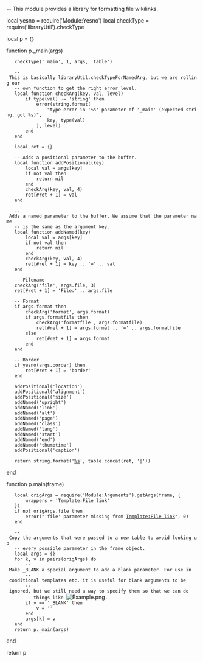 -- This module provides a library for formatting file wikilinks.

local yesno = require('Module:Yesno')
local checkType = require('libraryUtil').checkType

local p = {}

function p._main(args)
	checkType('_main', 1, args, 'table')

	-- This is basically libraryUtil.checkTypeForNamedArg, but we are rolling our
	-- own function to get the right error level.
	local function checkArg(key, val, level)
		if type(val) ~= 'string' then
			error(string.format(
				"type error in '%s' parameter of '_main' (expected string, got %s)",
				key, type(val)
			), level)
		end
	end

	local ret = {}

	-- Adds a positional parameter to the buffer.
	local function addPositional(key)
		local val = args[key]
		if not val then
			return nil
		end
		checkArg(key, val, 4)
		ret[#ret + 1] = val
	end

	-- Adds a named parameter to the buffer. We assume that the parameter name
	-- is the same as the argument key.
	local function addNamed(key)
		local val = args[key]
		if not val then
			return nil
		end
		checkArg(key, val, 4)
		ret[#ret + 1] = key .. '=' .. val
	end

	-- Filename
	checkArg('file', args.file, 3)
	ret[#ret + 1] = 'File:' .. args.file

	-- Format
	if args.format then
		checkArg('format', args.format)
		if args.formatfile then
			checkArg('formatfile', args.formatfile)
			ret[#ret + 1] = args.format .. '=' .. args.formatfile
		else
			ret[#ret + 1] = args.format
		end
	end

	-- Border
	if yesno(args.border) then
		ret[#ret + 1] = 'border'
	end

	addPositional('location')
	addPositional('alignment')
	addPositional('size')
	addNamed('upright')
	addNamed('link')
	addNamed('alt')
	addNamed('page')
	addNamed('class')
	addNamed('lang')
	addNamed('start')
	addNamed('end')
	addNamed('thumbtime')
	addPositional('caption')

	return string.format('[[%s|%s]]', table.concat(ret, '|'))
end

function p.main(frame)
	local origArgs = require('Module:Arguments').getArgs(frame, {
		wrappers = 'Template:File link'
	})
	if not origArgs.file then
		error("'file' parameter missing from [[Template:File_link|Template:File link]]", 0)
	end

	-- Copy the arguments that were passed to a new table to avoid looking up
	-- every possible parameter in the frame object.
	local args = {}
	for k, v in pairs(origArgs) do
		-- Make _BLANK a special argument to add a blank parameter. For use in
		-- conditional templates etc. it is useful for blank arguments to be
		-- ignored, but we still need a way to specify them so that we can do
		-- things like [[File:Example.png|link=]].
		if v == '_BLANK' then
			v = ''
		end
		args[k] = v
	end
	return p._main(args)
end

return p